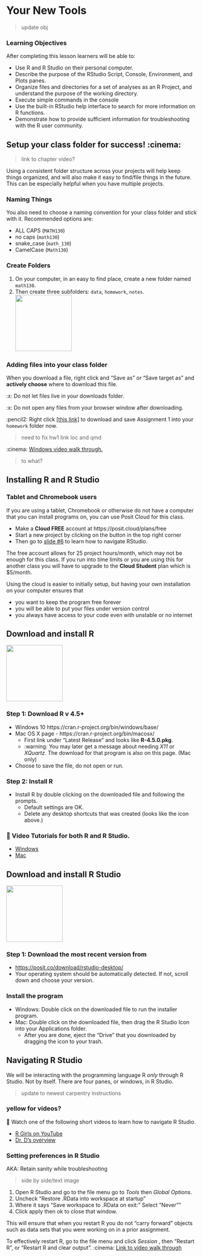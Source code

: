 # Your New Tools

> update obj

::: callout-note
### Learning Objectives

After completing this lesson learners will be able to:

-   Use R and R Studio on their personal computer.
-   Describe the purpose of the RStudio Script, Console, Environment, and Plots panes.
-   Organize files and directories for a set of analyses as an R Project, and understand the purpose of the working directory.
-   Execute simple commands in the console
-   Use the built-in RStudio help interface to search for more information on R functions.
-   Demonstrate how to provide sufficient information for troubleshooting with the R user community.
:::



## Setup your class folder for success! :cinema:

> link to chapter video? 

Using a consistent folder structure across your projects will help keep things organized, and will also make it easy to find/file things in the future. This can be especially helpful when you have multiple projects. 

### Naming Things

You also need to choose a naming convention for your class folder and stick with it. Recommended options are: 

* ALL CAPS (`MATH130`)  
* no caps (`math130`)
* snake_case (`math_130`) 
* CamelCase (`Math130`) 


### Create Folders

1. On your computer, in an easy to find place, create a new folder named `math130`. 
2. Then create three subfolders: `data`, `homework`, `notes`.  
![](img/folder_org.PNG){fig-align="center" width="149"}


### Adding files into your class folder

When you download a file, right click and "Save as" or "Save target as" and **actively choose** where to download this file.

:x: Do not let files live in your downloads folder. 

:x: Do not open any files from your browser window after downloading.


:pencil2: Right click [[this link]](../hw/hw1.Rmd) to download and save Assignment 1 into your `homework` folder now.  

> need to fix hw1 link loc and qmd


:cinema: [Windows video walk through.](https://youtu.be/ayar0LFRg0U)

> to what? 


## Installing R and R Studio

::: callout-danger
### Tablet and Chromebook users

If you are using a tablet, Chromebook or otherwise do not have a computer that you can install programs on, you can use Posit Cloud for this class.

-   Make a **Cloud FREE** account at https://posit.cloud/plans/free
-   Start a new project by clicking on the button in the top right corner
-   Then go to [slide #6](#intro_rstudio) to learn how to navigate RStudio.

The free account allows for 25 project hours/month, which may not be enough for this class. If you run into time limits or you are using this for another class you will have to upgrade to the **Cloud Student** plan which is \$5/month.
:::

Using the cloud is easier to initially setup, but having your own installation on your computer ensures that

-   you want to keep the program free forever
-   you will be able to put your files under version control
-   you always have access to your code even with unstable or no internet

## Download and install R

![](img/R.png){fig-align="center" width="149"}

### Step 1: Download R v 4.5+

-   Windows 10 https://cran.r-project.org/bin/windows/base/
-   Mac OS X page - https://cran.r-project.org/bin/macosx/
    -   First link under "Latest Release" and looks like **R-4.5.0.pkg**.
    -   :warning: You may later get a message about needing *X11* or *XQuartz*. The download for that program is also on this page. (Mac only)
-   Choose to save the file, do not open or run.

### Step 2: Install R

-   Install R by double clicking on the downloaded file and following the prompts.
    -   Default settings are OK.
    -   Delete any desktop shortcuts that was created (looks like the icon above.)

::: callout-important
### 🎦 Video Tutorials for both R and R Studio.

-   [Windows](https://youtu.be/KAeHFzxbHTA?si=xpeDGqt7gurg_rFR)
-   [Mac](https://youtu.be/ay25o485YXs?si=7r4qmmvtD15RM_eS)
:::

## Download and install R Studio

![](img/RStudio.png){fig-align="center" width="149"}

### Step 1: Download the most recent version from

-   <https://posit.co/download/rstudio-desktop/>
-   Your operating system should be automatically detected. If not, scroll down and choose your version.

### Install the program

-   Windows: Double click on the downloaded file to run the installer program.
-   Mac: Double click on the downloaded file, then drag the R Studio Icon into your Applications folder.
    -   After you are done, eject the "Drive" that you downloaded by dragging the icon to your trash.

## Navigating R Studio

We will be interacting with the programming language R *only* through R Studio. Not by itself. There are four panes, or windows, in R Studio.

> update to newest carpentry instructions

::: {.callout-caution}
### yellow for videos?

🎦 Watch one of the following short videos to learn how to navigate R Studio.

-   [R Girls on YouTube](https://youtu.be/vx4SPeNvols?si=1iSqsH1uNLFkB7yF&t=239)
-   [Dr. D's overview](https://media.csuchico.edu/media/t/1_93i6jwy8)
:::

### Setting preferences in R Studio

AKA: Retain sanity while troubleshooting 

> side by side/text image

1. Open R Studio and go to the file menu go to _Tools_ then _Global Options_.
2. Uncheck "Restore .RData into workspace at startup" 
3. Where it says "Save workspace to .RData on exit:" Select "Never""
4. Click apply then ok to close that window.
  
This will ensure that when you restart R you do not "carry forward" objects such as data sets that you were working on in a prior assignment. 

To effectively restart R, go to the file menu and click _Session_ , then "Restart R", or "Restart R and clear output". 
:cinema: [Link to video walk through](https://youtu.be/49u5xAYfrgk) 





